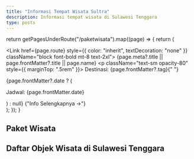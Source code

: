 ```yaml
---
title: "Informasi Tempat Wisata Sultra"
description: Informasi tempat wisata di Sulawesi Tenggara
type: posts
---
```



  return getPagesUnderRoute("/paketwisata").map((page) => {
    return (
      <div key={page.route} className="mb-10">
        <Link href={page.route} style={{ color: "inherit", textDecoration: "none" }} className="block font-bold mt-8 text-2xl">
          {page.meta?.title || page.frontMatter?.title || page.name}
        </Link>
        <p className="text-sm opacity-80" style={{ marginTop: ".5rem" }}>
          Destinasi: {page.frontMatter?.tag}{" "}
        </p>
        {page.frontMatter?.date ? (
          <p className="opacity-80 text-sm">Jadwal: {page.frontMatter.date}</p>
        ) : null}
        <span className="inline-block text-sm font-medium text-blue-500">
            <Link href={page.route}>{"Info Selengkapnya →"}</Link>
        </span>
      </div>
    );
  });
}

## Paket Wisata 
<WisataIndex />

## Daftar Objek Wisata di Sulawesi Tenggara

<Objekwisata />
